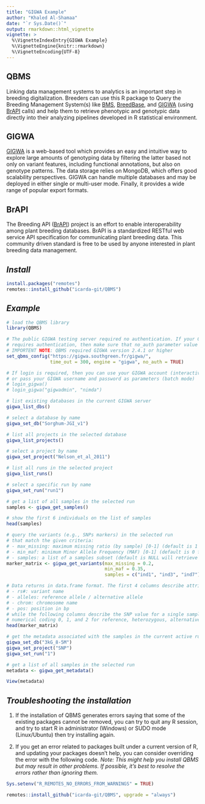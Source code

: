 ```yaml
---
title: "GIGWA Example"
author: "Khaled Al-Shamaa"
date: "`r Sys.Date()`"
output: rmarkdown::html_vignette
vignette: >
  %\VignetteIndexEntry{GIGWA Example}
  %\VignetteEngine{knitr::rmarkdown}
  %\VignetteEncoding{UTF-8}
---
```


## QBMS
Linking data management systems to analytics is an important step in breeding digitalization. Breeders can use this R package to Query the Breeding Management System(s) like [BMS](https://bmspro.io/), [BreedBase](https://breedbase.org), and [GIGWA](https://southgreen.fr/content/gigwa) (using [BrAPI](https://brapi.org/) calls) and help them to retrieve phenotypic and genotypic data directly into their analyzing pipelines developed in R statistical environment.

## GIGWA
[GIGWA](https://southgreen.fr/content/gigwa) is a web-based tool which provides an easy and intuitive way to explore large amounts of genotyping data by filtering the latter based not only on variant features, including functional annotations, but also on genotype patterns. The data storage relies on MongoDB, which offers good scalability perspectives. GIGWA can handle multiple databases and may be deployed in either single or multi-user mode. Finally, it provides a wide range of popular export formats.

## BrAPI
The Breeding API ([BrAPI](https://brapi.org/)) project is an effort to enable interoperability among plant breeding databases. BrAPI is a standardized RESTful web service API specification for communicating plant breeding data. This community driven standard is free to be used by anyone interested in plant breeding data management.

## _Install_
```r
install.packages("remotes")
remotes::install_github("icarda-git/QBMS")
```

## _Example_
```r
# load the QBMS library
library(QBMS)

# The public GIGWA testing server required no authentication. If your GIGWA server 
# requires authentication, then make sure that no_auth parameter value is FALSE
# IMPORTENT NOTE: QBMS required GIGWA version 2.4.1 or higher
set_qbms_config("https://gigwa.southgreen.fr/gigwa/", 
                time_out = 300, engine = "gigwa", no_auth = TRUE)

# If login is required, then you can use your GIGWA account (interactive mode)
# or pass your GIGWA username and password as parameters (batch mode)
# login_gigwa()
# login_gigwa("gigwadmin", "nimda")

# list existing databases in the current GIGWA server
gigwa_list_dbs()

# select a database by name
gigwa_set_db("Sorghum-JGI_v1")

# list all projects in the selected database
gigwa_list_projects()

# select a project by name
gigwa_set_project("Nelson_et_al_2011")

# list all runs in the selected project
gigwa_list_runs()

# select a specific run by name
gigwa_set_run("run1")

# get a list of all samples in the selected run
samples <- gigwa_get_samples()

# show the first 6 individuals on the list of samples
head(samples)

# query the variants (e.g., SNPs markers) in the selected run 
# that match the given criteria:
# - max_missing: maximum missing ratio (by sample) [0-1] (default is 1 for 100%) 
# - min_maf: minimum Minor Allele Frequency (MAF) [0-1] (default is 0 for 0%) 
# - samples: a list of a samples subset (default is NULL will retrieve for all samples) 
marker_matrix <- gigwa_get_variants(max_missing = 0.2, 
                                    min_maf = 0.35, 
                                    samples = c("ind1", "ind3", "ind7"))

# Data returns in data.frame format. The first 4 columns describe attributes of the SNP 
# - rs#: variant name
# - alleles: reference allele / alternative allele
# - chrom: chromosome name
# - pos: position in bp
# while the following columns describe the SNP value for a single sample line using 
# numerical coding 0, 1, and 2 for reference, heterozygous, alternative/minor alleles.
head(marker_matrix)

# get the metadata associated with the samples in the current active run
gigwa_set_db("3kG_8-5M")
gigwa_set_project("SNP")
gigwa_set_run("1")

# get a list of all samples in the selected run
metadata <- gigwa_get_metadata()

View(metadata)

```
## _Troubleshooting the installation_

1. If the installation of QBMS generates errors saying that some of the existing packages cannot be removed, you can try to quit any R session, and try to start R in administrator (Windows) or SUDO mode (Linux/Ubuntu) then try installing again.

2. If you get an error related to packages built under a current version of R, and updating your packages doesn’t help, you can consider overriding the error with the following code. _Note: This might help you install QBMS but may result in other problems. If possible, it’s best to resolve the errors rather than ignoring them._

```r
Sys.setenv("R_REMOTES_NO_ERRORS_FROM_WARNINGS" = TRUE)

remotes::install_github("icarda-git/QBMS", upgrade = "always")
```

